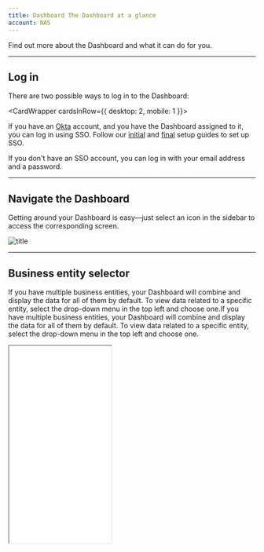 ```yaml
---
title: Dashboard The Dashboard at a glance  
account: NAS
---
```


Find out more about the Dashboard and what it can do for you.

---

## Log in

There are two possible ways to log in to the Dashboard:

<CardWrapper cardsInRow={{ desktop: 2, mobile: 1 }}>
<Card maxWidth={75} maxHeight={65} variant="media" title="Single Sign-On (SSO)" imgSrc="/NAS/Dashboard/Get_started/icon-sso.svg" href='' isWithHover={false}>

If you have an [Okta](https://www.okta.com/products/single-sign-on/) account, and you have the Dashboard assigned to it, you can log in using SSO. Follow our [initial](/dashboard/get-started/initial-client-okta-setup) and [final](/dashboard/get-started/final-client-okta-setup-and-testing) setup guides to set up SSO.

</Card>
<Card maxWidth={75} maxHeight={65} variant="media" title="Credentials" imgSrc="/NAS/Dashboard/Get_started/icon-credentials.svg" href='' isWithHover={false}>

If you don't have an SSO account, you can log in with your email address and a password.

</Card>
</CardWrapper>

---

## Navigate the Dashboard

Getting around your Dashboard is easy—just select an icon in the sidebar to access the corresponding screen.

![title](/NAS/Dashboard/Get_started/icon-navigate-the-dashboard.png)

---

## Business entity selector

If you have multiple business entities, your Dashboard will combine and display the data for all of them by default. To view data related to a specific entity, select the drop-down menu in the top left and choose one.If you have multiple business entities, your Dashboard will combine and display the data for all of them by default. To view data related to a specific entity, select the drop-down menu in the top left and choose one.

<Box horizontal="sm" align="center">
  <Iframe
    src="/NAS/Dashboard/Get_started/icon-business-entity-selector.png"
    height='402'
    width='208'
  />
</Box>

---

## The Home page

_Home_ is the first thing you see when you log in to the Dashboard. It gives you a concise view of all your payments activity, allowing you to check how your business is doing at a glance.

Track and analyze your volume, refund and disputes metrics in real-time, and see a detailed breakdown of volume for each card type, payment method and currency you support.

![title](/NAS/Dashboard/Get_started/homepage.png)

<TipBox variant='info' title='Display currency and timezone'>

You cannot change the display currency from the default currency you chose when setting up your Checkout.com account. The timezone is determined by your internet browser settings, which will filter through to the reports in the *Datetime Local* column.

</TipBox>

---

## Date selector

By default, the _Home_ page displays data from the last two weeks.

If you want to view older data, select _Date filter_ in the top right and then select a date or date range. To select a date range, select the start date then select on the end date. Your selected date range will be highlighted in green.

![title](/NAS/Dashboard/Get_started/date_selector.png)

---

## Key performance indicators

The key performance indicators (KPIs) provide you with an at-a-glance overview of how your business is performing.

The following table describes each KPI in the Dashboard:

<Table>
<TableHead headers={['Key performance indicator','Description']}/>
<TableBody>
<TableRow>
<TableCell>

Total revenue

</TableCell>
<TableCell>

Sum of all captured payments.

</TableCell>
</TableRow>
<TableRow>
<TableCell>

Refunds & disputes

</TableCell>
<TableCell>

Sum of refunds and net disputes.

</TableCell>
</TableRow>
<TableRow>
<TableCell>

Net revenue

</TableCell>
<TableCell>

Sum of all captured payments minus the sum of refunded payments and the sum of net disputed payments.

*Net revenue = total revenue - refunds value - net disputes*

</TableCell>
</TableRow>
<TableRow>
<TableCell>

Average transaction value

</TableCell>
<TableCell>

Sum of all captured payments divided by the total count of captures.

*Average transaction value = total revenue / number of captured payments*

</TableCell>
</TableRow>
<TableRow>
<TableCell>

No. of transactions

</TableCell>
<TableCell>

Number of captured payments.

</TableCell>
</TableRow>
<TableRow>
<TableCell>

Refunds total value

</TableCell>
<TableCell>

Sum of all refunded payments.

</TableCell>
</TableRow>
<TableRow>
<TableCell>

No. of refunds

</TableCell>
<TableCell>

Number of refunds.

</TableCell>
</TableRow>
<TableRow>
<TableCell>

Net disputes value

</TableCell>
<TableCell>

Sum of net disputes payments (disputes debited minus disputes credited).

*Net disputes = ADJM (evidence required) + CBRV (dispute canceled) + RPDW (dispute won) + ARBW (arbitration won)*

<InfoBox>

Learn more about [dispute codes](/resources/codes/chargeback-codes).

</InfoBox>

</TableCell>
</TableRow>
<TableRow>
<TableCell>

No. of disputes

</TableCell>
<TableCell>

Number of disputes.

</TableCell>
</TableRow>
</TableBody>
</Table>


